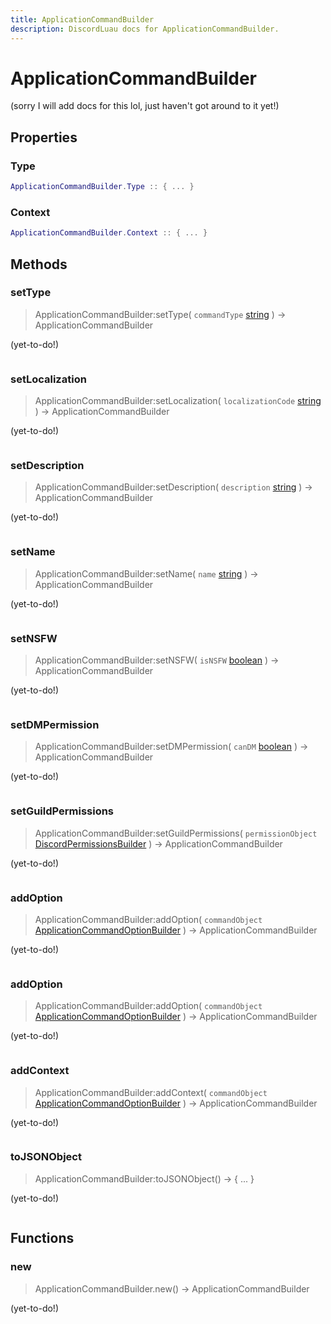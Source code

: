 ```yaml
---
title: ApplicationCommandBuilder
description: DiscordLuau docs for ApplicationCommandBuilder.
---
```

[//]: # (This file was automatically compiled through the Generator luau code under this repository)
[//]: # (if you want to edit the documentation of discord-luau, please write changes)
[//]: # (to the discord-luau repository itself, we extract the comments from discord-luau and translate)
[//]: # (them into markdown files that Nextra can interpret!)

# ApplicationCommandBuilder

(sorry I will add docs for this lol, just haven't got around to it yet!)

[//]: # (----- DOCUMENT PROPERTIES ----- )

## Properties

### Type

 ```lua
 ApplicationCommandBuilder.Type :: { ... }
```

### Context

 ```lua
 ApplicationCommandBuilder.Context :: { ... }
```


[//]: # (----- DOCUMENT METHODS ----- )

## Methods

### setType

> ApplicationCommandBuilder:setType( `commandType` [string](https://www.lua.org/pil/2.4.html) ) ->  ApplicationCommandBuilder 

(yet-to-do!)

```lua

```
### setLocalization

> ApplicationCommandBuilder:setLocalization( `localizationCode` [string](https://www.lua.org/pil/2.4.html) ) ->  ApplicationCommandBuilder 

(yet-to-do!)

```lua

```
### setDescription

> ApplicationCommandBuilder:setDescription( `description` [string](https://www.lua.org/pil/2.4.html) ) ->  ApplicationCommandBuilder 

(yet-to-do!)

```lua

```
### setName

> ApplicationCommandBuilder:setName( `name` [string](https://www.lua.org/pil/2.4.html) ) ->  ApplicationCommandBuilder 

(yet-to-do!)

```lua

```
### setNSFW

> ApplicationCommandBuilder:setNSFW( `isNSFW` [boolean](https://www.lua.org/pil/2.2.html) ) ->  ApplicationCommandBuilder 

(yet-to-do!)

```lua

```
### setDMPermission

> ApplicationCommandBuilder:setDMPermission( `canDM` [boolean](https://www.lua.org/pil/2.2.html) ) ->  ApplicationCommandBuilder 

(yet-to-do!)

```lua

```
### setGuildPermissions

> ApplicationCommandBuilder:setGuildPermissions( `permissionObject` [DiscordPermissionsBuilder](/Classes/DiscordPermissionsBuilder) ) ->  ApplicationCommandBuilder 

(yet-to-do!)

```lua

```
### addOption

> ApplicationCommandBuilder:addOption( `commandObject` [ApplicationCommandOptionBuilder](/Classes/ApplicationCommandOptionBuilder) ) ->  ApplicationCommandBuilder 

(yet-to-do!)

```lua

```
### addOption

> ApplicationCommandBuilder:addOption( `commandObject` [ApplicationCommandOptionBuilder](/Classes/ApplicationCommandOptionBuilder) ) ->  ApplicationCommandBuilder 

(yet-to-do!)

```lua

```
### addContext

> ApplicationCommandBuilder:addContext( `commandObject` [ApplicationCommandOptionBuilder](/Classes/ApplicationCommandOptionBuilder) ) ->  ApplicationCommandBuilder 

(yet-to-do!)

```lua

```
### toJSONObject

> ApplicationCommandBuilder:toJSONObject() ->  \{ ... } 

(yet-to-do!)

```lua

```

[//]: # (----- DOCUMENT FUNCTIONS ----- )

## Functions

### new

> ApplicationCommandBuilder.new() ->  ApplicationCommandBuilder 

(yet-to-do!)

```lua

```

